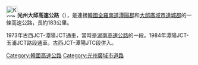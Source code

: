 {{Infobox road
|marker_image=[[File:Korea_Expressway_No.12.svg|50px]]
|name=光州大邱高速公路
|map=[[File:12_88_Olympic.svg|250px]]
|length_km= 183
|length_mi= 
|length_round=
|length_ref=
|established=
|replaces=
|direction=東西
|terminus_a= 全羅南道潭陽郡<br>[[File:Korea_Expressway_No.25.svg|30px]][[湖南高速公路|湖南高速公路]]
|cities=[[潭陽郡|潭陽郡]]、[[淳昌郡|淳昌郡]]、[[南原市|南原市]]、[[咸陽郡|咸陽郡]]、[[居昌郡|居昌郡]]、[[陜川郡|陜川郡]]、[[高靈郡|高靈郡]]、[[大邱廣域市|大邱廣域市]]
|junction=[[File:Korea_Expressway_No.253.svg|30px]][[高敞潭陽高速公路|高敞潭陽高速公路]]<br>[[File:Korea_Expressway_No.27.svg|30px]][[順天完州高速公路|順天完州高速公路]]<br>[[File:Korea_Expressway_No.35.svg|30px]][[統營大田高速公路|統營大田高速公路]]<br>[[File:Korea_Expressway_No.45.svg|30px]][[中部內陸高速公路|中部內陸高速公路]]
|direction_b=
|terminus_b= 大邱廣域市達城郡<br>[[File:Korea_Expressway_No.451.svg|30px]][[中部內陸高速公路支線|中部內陸高速公路支線]]
}}
{{Infobox Korean name
|img=
|imgwidth=189px
|hangul=광주대구고속도로
|hanja={{linktext|光|州|大|邱|高|速|道|路}}
|rr=Gwangju Daegu Gosok Doro
|mr=Kwangju Taegu Kosok Toro
}}

[[File:Korea_Expressway_No.12.svg|30px]]'''光州大邱高速公路'''（{{kor|諺=광주대구고속도로|漢=光州大邱高速道路|羅=Gwangju Daegu gosokdoro|f=y}}），是連接[[韓國|韓國]][[全羅南道|全羅南道]][[潭陽郡|潭陽郡]]和[[大邱廣域市|大邱廣域市]][[達城郡|達城郡]]的一條高速公路，長約183公里。

1973年古西JCT-潭陽JCT通車，當時是[[湖南高速公路_(韓国)|湖南高速公路]]的一段。1984年潭陽JCT-玉浦JCT路段通車，古西JCT-潭陽JTC段併入。
{{ROK expressways}}
[[Category:韓國高速公路|Category:韓國高速公路]]
[[Category:光州廣域市道路|Category:光州廣域市道路]]